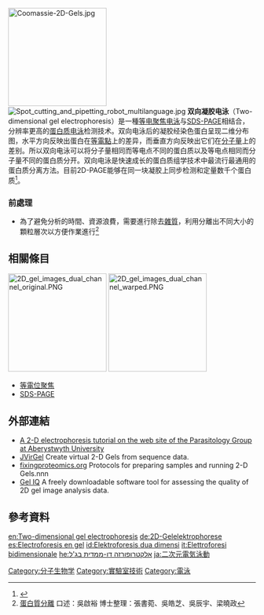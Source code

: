 [[File:Coomassie-2D-Gels.jpg|200px]]
[[File:Spot_cutting_and_pipetting_robot_multilanguage.jpg|thumb]]
'''双向凝胶电泳'''（Two-dimensional  gel electrophoresis）是一種[[等电聚焦电泳|等电聚焦电泳]]与[[SDS-PAGE|SDS-PAGE]]相结合，分辨率更高的[[蛋白质|蛋白质]][[电泳|电泳]]检测技术。双向电泳后的凝胶经染色蛋白呈现二维分布图，水平方向反映出蛋白在[[等電點|等電點]]上的差异，而垂直方向反映出它们在[[分子量|分子量]]上的差别。所以双向电泳可以将分子量相同而等电点不同的蛋白质以及等电点相同而分子量不同的蛋白质分开。双向电泳是快速成长的蛋白质组学技术中最流行最通用的蛋白质分离方法。目前2D-PAGE能够在同一块凝胶上同步检测和定量数千个蛋白质<ref>{{cite web|url=http://219.229.154.104/etconline/07/10/002/01/00001/subject/ztjj_8.htm|title=双向电泳|publisher=清華大學|language=zh-cn}}{{dead link|date=2017年12月 |bot=InternetArchiveBot |fix-attempted=yes }}</ref>。

===前處理===
*為了避免分析的時間、資源浪費，需要進行除去[[雜質|雜質]]，利用分離出不同大小的顆粒層次以方便作業進行<ref>[http://web.svdcc.fju.edu.tw/~bio/excel/content05/html/12.htm 蛋白質分離] {{Wayback|url=http://web.svdcc.fju.edu.tw/~bio/excel/content05/html/12.htm |date=20160624092542 }}口述：吳啟裕 博士整理：張書菀、吳皓芝、吳辰宇、梁曉政</ref>
==相關條目==
[[File:2D_gel_images_dual_channel_original.PNG|200px]]
[[File:2D_gel_images_dual_channel_warped.PNG|200px]]
*[[等電位聚焦|等電位聚焦]]
*[[SDS-PAGE|SDS-PAGE]]

== 外部連結 ==
* [https://web.archive.org/web/20110611225812/http://www.aber.ac.uk/parasitology/Proteome/Tut_2D.html A 2-D electrophoresis tutorial on the web site of the Parasitology Group at Aberystwyth University]
* [http://www.jvirgel.de JVirGel]{{Wayback|url=http://www.jvirgel.de/ |date=20200504073955 }} Create virtual 2-D Gels from sequence data.
* [http://www.fixingproteomics.org/advice/protocols.asp fixingproteomics.org]{{Wayback|url=http://www.fixingproteomics.org/advice/protocols.asp |date=20111004030606 }} Protocols for preparing samples and running 2-D Gels.nnn
* [https://web.archive.org/web/20101111024123/http://www.ludesi.com/free-tools/geliq/ Gel IQ] A freely downloadable software tool for assessing the quality of 2D gel image analysis data.

==參考資料==
{{Reflist}}


[[Category:分子生物学|Category:分子生物学]]
[[Category:實驗室技術|Category:實驗室技術]]
[[Category:電泳|Category:電泳]]

[[en:Two-dimensional_gel_electrophoresis|en:Two-dimensional gel electrophoresis]]
[[de:2D-Gelelektrophorese|de:2D-Gelelektrophorese]]
[[es:Electroforesis_en_gel|es:Electroforesis en gel]]
[[id:Elektroforesis_dua_dimensi|id:Elektroforesis dua dimensi]]
[[it:Elettroforesi_bidimensionale|it:Elettroforesi bidimensionale]]
[[he:אלקטרופורזה_דו-ממדית_בג'ל|he:אלקטרופורזה דו-ממדית בג'ל]]
[[ja:二次元電気泳動|ja:二次元電気泳動]]
